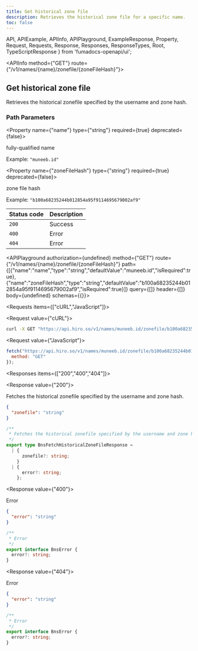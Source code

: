 ```yaml
---
title: Get historical zone file
description: Retrieves the historical zone file for a specific name.
toc: false
---
```


  API,
  APIExample,
  APIInfo,
  APIPlayground,
  ExampleResponse,
  Property,
  Request,
  Requests,
  Response,
  Responses,
  ResponseTypes,
  Root,
  TypeScriptResponse
} from 'fumadocs-openapi/ui';

<Root>

<API>

<APIInfo method={"GET"} route={"/v1/names/{name}/zonefile/{zoneFileHash}"}>

## Get historical zone file

Retrieves the historical zonefile specified by the username and zone hash.
### Path Parameters

<Property name={"name"} type={"string"} required={true} deprecated={false}>

fully-qualified name

<span>Example: `"muneeb.id"`</span>

</Property>

<Property name={"zoneFileHash"} type={"string"} required={true} deprecated={false}>

zone file hash

<span>Example: `"b100a68235244b012854a95f9114695679002af9"`</span>

</Property>

| Status code | Description |
| :------ | :------ |
| `200` | Success |
| `400` | Error |
| `404` | Error |

<APIPlayground authorization={undefined} method={"GET"} route={"/v1/names/{name}/zonefile/{zoneFileHash}"} path={[{"name":"name","type":"string","defaultValue":"muneeb.id","isRequired":true},{"name":"zoneFileHash","type":"string","defaultValue":"b100a68235244b012854a95f9114695679002af9","isRequired":true}]} query={[]} header={[]} body={undefined} schemas={{}}>

</APIPlayground>

</APIInfo>

<APIExample>

<Requests items={["cURL","JavaScript"]}>

<Request value={"cURL"}>

```bash
curl -X GET "https://api.hiro.so/v1/names/muneeb.id/zonefile/b100a68235244b012854a95f9114695679002af9"
```

</Request>

<Request value={"JavaScript"}>

```js
fetch("https://api.hiro.so/v1/names/muneeb.id/zonefile/b100a68235244b012854a95f9114695679002af9", {
  method: "GET"
});
```

</Request>

</Requests>

<Responses items={["200","400","404"]}>

<Response value={"200"}>

Fetches the historical zonefile specified by the username and zone hash.

<ResponseTypes>

<ExampleResponse>

```json
{
  "zonefile": "string"
}
```

</ExampleResponse>

<TypeScriptResponse>

```ts
/**
 * Fetches the historical zonefile specified by the username and zone hash.
 */
export type BnsFetchHistoricalZoneFileResponse =
  | {
      zonefile?: string;
    }
  | {
      error?: string;
    };
```

</TypeScriptResponse>

</ResponseTypes>

</Response>

<Response value={"400"}>

Error

<ResponseTypes>

<ExampleResponse>

```json
{
  "error": "string"
}
```

</ExampleResponse>

<TypeScriptResponse>

```ts
/**
 * Error
 */
export interface BnsError {
  error?: string;
}
```

</TypeScriptResponse>

</ResponseTypes>

</Response>

<Response value={"404"}>

Error

<ResponseTypes>

<ExampleResponse>

```json
{
  "error": "string"
}
```

</ExampleResponse>

<TypeScriptResponse>

```ts
/**
 * Error
 */
export interface BnsError {
  error?: string;
}
```

</TypeScriptResponse>

</ResponseTypes>

</Response>

</Responses>

</APIExample>

</API>

</Root>
